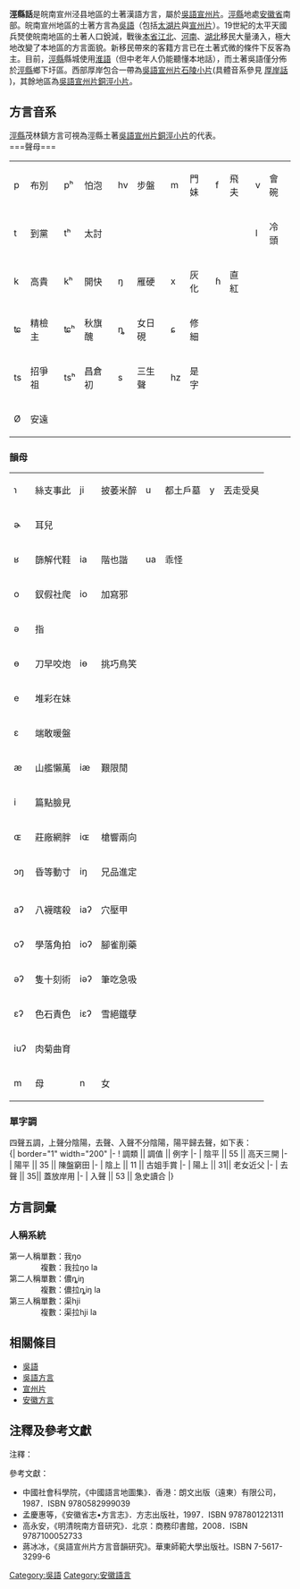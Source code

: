 {{copyedit|time=2014-07-31T15:01:41+00:00}}
{{Infobox Language
|name=泾县話 
|nativename=ʨin i ɦo  
|states=中國
|region= [[安徽省|安徽省]][[涇縣|涇縣]]
|familycolor= 漢藏語系
|fam1= [[漢藏語系|漢藏語系]]
|fam2= [[漢語|漢語]]
|fam3= [[吳語|吳語]]
|fam4= [[宣州片|宣州片]]
|fam5= [[铜涇小片|铜涇小片]]
|iso1= zh| iso2b= chi| iso2t= zho| iso3=wuu }}
{{About|属于吴语宣州片的'''涇縣话'''|涇縣的非吴语方言|淮語}} 
{{IPA NOTICE}}
'''涇縣話'''是皖南宣州泾县地區的土著漢語方言，屬於[[吳語|吳語]][[宣州片|宣州片]]。[[涇縣|涇縣]]地處[[安徽省|安徽省]]南部。皖南宣州地區的土著方言為[[吳語|吳語]]（包括[[太湖片|太湖片]]與[[宣州片|宣州片]]）。19世紀的太平天國兵燹使皖南地區的土著人口銳減，戰後[[皖中|本省江北]]、[[河南|河南]]、[[湖北|湖北]]移民大量湧入，極大地改變了本地區的方言面貌。新移民帶來的客籍方言已在土著式微的條件下反客為主。目前，[[涇縣|涇縣]]縣城使用[[淮語|淮語]]（但中老年人仍能聽懂本地話），而土著吳語僅分佈於[[涇縣|涇縣]]鄉下圩區。西部厚岸包合一帶為[[吳語|吳語]][[宣州片|宣州片]][[石陵小片|石陵小片]](具體音系參見 [[厚岸話|厚岸話]] )，其餘地區為[[吳語|吳語]][[宣州片|宣州片]][[銅涇小片|銅涇小片]]。<br>

==方言音系==
[[涇縣|涇縣]]茂林鎮方言可視為涇縣土著[[吳語|吳語]][[宣州片|宣州片]][[銅涇小片|銅涇小片]]的代表。<br>
===聲母===
{|class="wikitable"
|-
|p||布別||pʰ||怕泡||hv||步盤||m||門妹||f||飛夫||v||會碗
|-
|t||到黨||tʰ||太討|| || || || || || ||l||冷頭
|-
|k||高貴||kʰ||開快||ŋ||雁硬||x||灰化||ɦ||直紅|| || 
|-
|ʨ||精檢主||ʨʰ||秋旗醜||ȵ||女日硯||ɕ||修細|| || || || 
|-
|ts||招爭祖||tsʰ||昌倉初||s||三生聲||hz||是字|| || || || 
|-
|Ø||安遠|| || || || || || || || || || 
|}
===韻母===
{|class="wikitable"
|-
|ɿ||絲支事此||ji||披萎米醉||u||都土戶墓||y||丟走受臭
|-
|ɚ||耳兒|| || || || || || 
|-
|ʁ||篩解代鞋||ia||階也諧||ua||乖怪|| || 
|-
|o||釵假社爬||io||加寫邪|| || || || 
|-
|ə||指|| || || || || || 
|-
|ɵ||刀早咬炮||iɵ||挑巧鳥笑|| || || || 
|-
|e||堆彩在妹|| || || || || || 
|-
|ɛ||端敢暖盤|| || || || || || 
|-
|æ||山艦懶萬||iæ||艱限閒|| || || || 
|-
|i||篇點臉見|| || || || || || 
|-
|ɶ||莊廠網胖||iɶ||槍響兩向|| || || || 
|-
|ɔŋ||昏等動寸||iŋ||兄品進定|| || || || 
|-
| || || || || || || ||  
|-
|aʔ||八襪瞎殺||iaʔ||穴壓甲|| || || || 
|-
|oʔ||學落角拍||ioʔ||腳雀削藥|| || || || 
|-
|əʔ||隻十刻術||iəʔ||筆吃急吸|| || || || 
|-
|ɛʔ||色石責色||iɛʔ||雪絕鐵孽|| || || || 
|-
|iuʔ||肉菊曲育|| || || || || || 
|-
|m||母||n||女|| || || || 
|}

===單字調===
四聲五調，上聲分陰陽，去聲、入聲不分陰陽，陽平歸去聲，如下表：<br>
{| border="1" width="200"
|- 
! 調類 || 調值 || 例字
|- 
| 陰平 || 55 || 高天三開
|- 
| 陽平 || 35 || 陳盤窮田
|- 
| 陰上 || 11 || 古姐手賞
|- 
| 陽上 || 31|| 老女近父
|-
| 去聲 || 35|| 蓋放岸用
|- 
| 入聲 || 53 || 急史讀合
|}

==方言詞彙== 

===人稱系統===
第一人稱單數：我ŋo<br>
　　　　複數：我拉ŋo la<br>
第二人稱單數：儂ȵiŋ<br>
　　　　複數：儂拉ȵiŋ la<br>
第三人稱單數：渠hji<br>
　　　　複數：渠拉hji la<br>

==相關條目==
*[[吳語|吳語]]
*[[吳語方言|吳語方言]]
*[[宣州片|宣州片]]
*[[安徽方言|安徽方言]]

==注釋及參考文獻==
;注釋：
{{reflist}}
;參考文獻：
*中國社會科學院，《中國語言地圖集》．香港：朗文出版（遠東）有限公司，1987．ISBN 9780582999039
*孟慶惠等，《安徽省志•方言志》．方志出版社，1997．ISBN 9787801221311
*高永安，《明清皖南方音研究》．北京：商務印書館，2008．ISBN 9787100052733
*蔣冰冰，《吳語宣州片方言音韻研究》。華東師範大學出版社。ISBN 7-5617-3299-6


{{吳語}}
[[Category:吳語|Category:吳語]]

[[Category:安徽語言|Category:安徽語言]]